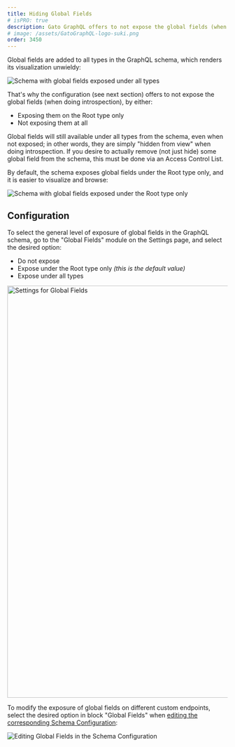 ```yaml
---
title: Hiding Global Fields
# isPRO: true
description: Gato GraphQL offers to not expose the global fields (when doing introspection).
# image: /assets/GatoGraphQL-logo-suki.png
order: 3450
---
```


Global fields are added to all types in the GraphQL schema, which renders its visualization unwieldy:

![Schema with global fields exposed under all types](/assets/guides/upstream-pro/schema-with-global-fields-under-all-types.png "Schema with global fields exposed under all types")

That's why the configuration (see next section) offers to not expose the global fields (when doing introspection), by either:

- Exposing them on the Root type only
- Not exposing them at all

<Banner type="info">

Global fields will still available under all types from the schema, even when not exposed; in other words, they are simply "hidden from view" when doing introspection. If you desire to actually remove (not just hide) some global field from the schema, this must be done via an Access Control List.

</Banner>

By default, the schema exposes global fields under the Root type only, and it is easier to visualize and browse:

![Schema with global fields exposed under the Root type only](/assets/guides/upstream-pro/schema-with-global-fields-under-root-type-only.png "Schema with global fields exposed under the Root type only")

## Configuration

To select the general level of exposure of global fields in the GraphQL schema, go to the "Global Fields" module on the Settings page, and select the desired option:

- Do not expose
- Expose under the Root type only _(this is the default value)_
- Expose under all types

<Image
  src="/assets/guides/upstream/settings-global-fields.png"
  width="1024"
  height="940"
  alt="Settings for Global Fields"
  caption="Settings for Global Fields"
/>

To modify the exposure of global fields on different custom endpoints, select the desired option in block "Global Fields" when [editing the corresponding Schema Configuration](/guides/use/creating-a-schema-configuration/):

![Editing Global Fields in the Schema Configuration](/assets/guides/upstream-pro/schema-config-global-fields.png "Editing Global Fields in the Schema Configuration")
